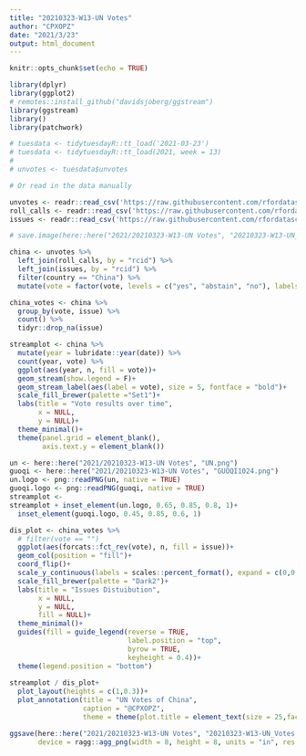 ```yaml
---
title: "20210323-W13-UN Votes"
author: "CPXOPZ"
date: "2021/3/23"
output: html_document
---
```


```r
knitr::opts_chunk$set(echo = TRUE)
```

```r
library(dplyr)
library(ggplot2)
# remotes::install_github("davidsjoberg/ggstream")
library(ggstream)
library()
library(patchwork)
```

```r
# tuesdata <- tidytuesdayR::tt_load('2021-03-23')
# tuesdata <- tidytuesdayR::tt_load(2021, week = 13)
# 
# unvotes <- tuesdata$unvotes

# Or read in the data manually

unvotes <- readr::read_csv('https://raw.githubusercontent.com/rfordatascience/tidytuesday/master/data/2021/2021-03-23/unvotes.csv')
roll_calls <- readr::read_csv('https://raw.githubusercontent.com/rfordatascience/tidytuesday/master/data/2021/2021-03-23/roll_calls.csv')
issues <- readr::read_csv('https://raw.githubusercontent.com/rfordatascience/tidytuesday/master/data/2021/2021-03-23/issues.csv')

# save.image(here::here("2021/20210323-W13-UN Votes", "20210323-W13-UN_Votes.RData"))
```

```r
china <- unvotes %>% 
  left_join(roll_calls, by = "rcid") %>% 
  left_join(issues, by = "rcid") %>% 
  filter(country == "China") %>% 
  mutate(vote = factor(vote, levels = c("yes", "abstain", "no"), labels = c("Yes", "Abstain", "No")))

china_votes <- china %>% 
  group_by(vote, issue) %>% 
  count() %>% 
  tidyr::drop_na(issue)

```

```r

streamplot <- china %>% 
  mutate(year = lubridate::year(date)) %>% 
  count(year, vote) %>% 
  ggplot(aes(year, n, fill = vote))+
  geom_stream(show.legend = F)+
  geom_stream_label(aes(label = vote), size = 5, fontface = "bold")+
  scale_fill_brewer(palette ="Set1")+
  labs(title = "Vote results over time",
       x = NULL,
       y = NULL)+
  theme_minimal()+
  theme(panel.grid = element_blank(),
        axis.text.y = element_blank())

un <- here::here("2021/20210323-W13-UN Votes", "UN.png")
guoqi <- here::here("2021/20210323-W13-UN Votes", "GUOQI1024.png")
un.logo <- png::readPNG(un, native = TRUE)
guoqi.logo <- png::readPNG(guoqi, native = TRUE)
streamplot <- 
streamplot + inset_element(un.logo, 0.65, 0.85, 0.8, 1)+
  inset_element(guoqi.logo, 0.45, 0.85, 0.6, 1)

dis_plot <- china_votes %>% 
  # filter(vote == "")
  ggplot(aes(forcats::fct_rev(vote), n, fill = issue))+
  geom_col(position = "fill")+
  coord_flip()+
  scale_y_continuous(labels = scales::percent_format(), expand = c(0,0.04))+
  scale_fill_brewer(palette = "Dark2")+
  labs(title = "Issues Distuibution",
       x = NULL,
       y = NULL,
       fill = NULL)+
  theme_minimal()+
  guides(fill = guide_legend(reverse = TRUE,
                             label.position = "top",
                             byrow = TRUE,
                             keyheight = 0.4))+
  theme(legend.position = "bottom")
  
streamplot / dis_plot+
  plot_layout(heights = c(1,0.3))+
  plot_annotation(title = "UN Votes of China",
                  caption = "@CPXOPZ",
                  theme = theme(plot.title = element_text(size = 25,face = "bold", hjust = 0.5, margin = margin(15,5,10,5))))

ggsave(here::here("2021/20210323-W13-UN Votes", "20210323-W13-UN_Votes.png"),
       device = ragg::agg_png(width = 8, height = 8, units = "in", res = 200))

```

